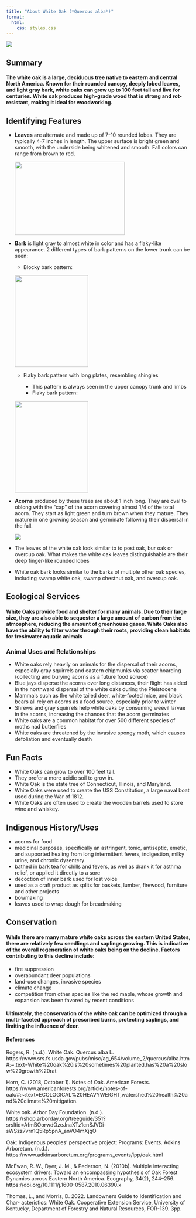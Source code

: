```yaml
---
title: "About White Oak (*Quercus alba*)"
format:
  html:
    css: styles.css
---
```


![](White-Oak.jpg)

## Summary

#### The white oak is a large, deciduous tree native to eastern and central North America. Known for their rounded canopy, deeply lobed leaves, and light gray bark, white oaks can grow up to 100 feet tall and live for centuries. White oak produces high-grade wood that is strong and rot-resistant, making it ideal for woodworking.

## Identifying Features
* **Leaves** are alternate and made up of 7-10 rounded lobes. They are typically 4-7 inches in length. The upper surface is bright green and smooth, with the underside being whitened and smooth. Fall colors can range from brown to red.

  ![](whiteoakleaf.jpeg){width=300px height=200px}

* **Bark** is light gray to almost white in color and has a flaky-like appearance. 2 different types of bark patterns on the lower trunk can be seen:

  * Blocky bark pattern:
  
  ![](bark_blocky.jpeg){width=200px height=250px}
  
  
  * Flaky bark pattern with long plates, resembling shingles
  
    * This pattern is always seen in the upper canopy trunk and limbs
    * Flaky bark pattern:
    
  ![](bark_flaky.png){width=200px height=250px}

* **Acorns** produced by these trees are about 1 inch long. They are oval to oblong with the "cap" of the acorn covering almost 1/4 of the total acorn. They start as light green and turn brown when they mature. They mature in one growing season and germinate following their dispersal in the fall.

  ![](acorns.jpeg)
* The leaves of the white oak look similar to to post oak, bur oak or overcup oak. What makes the white oak leaves distinguishable are their deep finger-like rounded lobes

* White oak bark looks similar to the barks of multiple other oak species, including swamp white oak, swamp chestnut oak, and overcup oak. 

## Ecological Services

#### White Oaks provide food and shelter for many animals. Due to their large size, they are also able to sequester a large amount of carbon from the atmosphere, reducing the amount of greenhouse gases. White Oaks also have the ability to filter water through their roots, providing clean habitats for freshwater aquatic animals

### Animal Uses and Relationships
* White oaks rely heavily on animals for the dispersal of their acorns, especially gray squirrels and eastern chipmunks via scatter hoarding (collecting and burying acorns as a future food soruce)
* Blue jays disperse the acorns over long distances, their flight has aided in the northward dispersal of the white oaks during the Pleistocene
* Mammals such as the white tailed deer, white-footed mice, and black bears all rely on acorns as a food source, especially prior to winter
* Shrews and gray squirrels help white oaks by consuming weevil larvae in the acorns, increasing the chances that the acorn germinates
* White oaks are a common habitat for over 500 different species of moths nad butterflies
* White oaks are threatened by the invasive spongy moth, which causes defoliation and eventually death


## Fun Facts
* White Oaks can grow to over 100 feet tall. 
* They prefer a more acidic soil to grow in. 
* White Oak is the state tree of Connecticut, Illinois, and Maryland. 
* White Oaks were used to create the USS Constitution, a large naval boat used        during the War of 1812.
* White Oaks are often used to create the wooden barrels used to store wine and       whiskey. 

## Indigenous History/Uses
* acorns for food
* medicinal purposes, specifically an astringent, tonic, antiseptic, emetic, and supported healing from long intermittent fevers, indigestion, milky urine, and chronic dysentery
* bathed in bark tea for chills and fevers, as well as drank it for asthma relief, or applied it directly to a sore 
* decoction of inner bark used for lost voice
* used as a craft product as splits for baskets, lumber, firewood, furniture and other projects
* bowmaking
* leaves used to wrap dough for breadmaking

## Conservation

#### While there are many mature white oaks across the eastern United States, there are relatively few seedlings and saplings growing. This is indicative of the overall regeneration of white oaks being on the decline. Factors contributing to this decline include:
* fire suppression
* overabundant deer populations 
* land-use changes, invasive species
* climate change 
* competition from other species like the red maple, whose growth and expansion has been favored by recent conditions

#### Ultimately, the conservation of the white oak can be optimized through a multi-faceted approach of prescribed burns, protecting saplings, and limiting the influence of deer. 

#### References

Rogers, R. (n.d.). White Oak. Quercus alba L. https://www.srs.fs.usda.gov/pubs/misc/ag_654/volume_2/quercus/alba.htm#:~:text=White%20oak%20is%20sometimes%20planted,has%20a%20slow%20growth%20rat 


Horn, C. (2018, October 1). Notes of Oak. American Forests. https://www.americanforests.org/article/notes-of-oak/#:~:text=ECOLOGICAL%20HEAVYWEIGHT,watershed%20health%20and%20climate%20mitigation. 

White oak. Arbor Day Foundation. (n.d.). https://shop.arborday.org/treeguide/351?srsltid=AfmBOorwdQzeJnaXTz1cnSJVDi-sWSzz7vrn1Q5Rp5pnA_anVO4mXjgO 

Oak: Indigenous peoples’ perspective project: Programs: Events. Adkins Arboretum. (n.d.). https://www.adkinsarboretum.org/programs_events/ipp/oak.html 

McEwan, R. W., Dyer, J. M., & Pederson, N. (2010b). Multiple interacting ecosystem drivers: Toward an encompassing hypothesis of Oak Forest Dynamics across Eastern North America. Ecography, 34(2), 244–256. https://doi.org/10.1111/j.1600-0587.2010.06390.x 

Thomas, L., and Morris, D. 2022. Landowners Guide to Identification and Char- acteristics: White Oak. Cooperative Extension Service, University of Kentucky, Department of Forestry and Natural Resources, FOR-139. 3pp.



